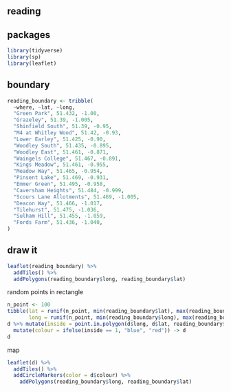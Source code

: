 ## reading

## packages

```r
library(tidyverse)
library(sp)
library(leaflet)
```

## boundary

```r
reading_boundary <- tribble(
  ~where, ~lat, ~long,
  "Green Park", 51.432, -1.00,
  "Grazeley", 51.39, -1.005,
  "Shinfield South", 51.39, -0.95,
  "M4 at Whitley Wood", 51.42, -0.93,
  "Lower Earley", 51.425, -0.90,
  "Woodley South", 51.435, -0.895,
  "Woodley East", 51.461, -0.871,
  "Waingels College", 51.467, -0.891,
  "Kings Meadow", 51.461, -0.955,
  "Meadow Way", 51.465, -0.954,
  "Pinsent Lake", 51.469, -0.931,
  "Emmer Green", 51.495, -0.958,
  "Caversham Heights", 51.484, -0.999,
  "Scours Lane Allotments", 51.469, -1.005,
  "Deacon Way", 51.466, -1.017,
  "Tilehurst", 51.475, -1.036,
  "Sulham Hill", 51.455, -1.059,
  "Fords Farm", 51.436, -1.040,
)
```

## draw it

```r
leaflet(reading_boundary) %>% 
  addTiles() %>% 
  addPolygons(reading_boundary$long, reading_boundary$lat)
```

random points in rectangle

```r
n_point <- 100
tibble(lat = runif(n_point, min(reading_boundary$lat), max(reading_boundary$lat)),
       long = runif(n_point, min(reading_boundary$long), max(reading_boundary$long))) -> d
d %>% mutate(inside = point.in.polygon(d$long, d$lat, reading_boundary$long, reading_boundary$lat)) %>% 
  mutate(colour = ifelse(inside == 1, "blue", "red")) -> d
d
```

map

```r
leaflet(d) %>% 
  addTiles() %>% 
  addCircleMarkers(color = d$colour) %>% 
    addPolygons(reading_boundary$long, reading_boundary$lat)

```